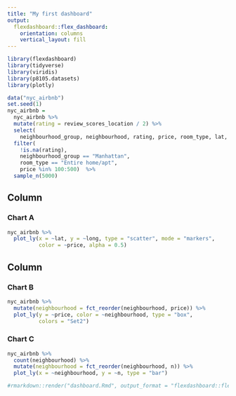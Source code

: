 ```yaml
---
title: "My first dashboard"
output: 
  flexdashboard::flex_dashboard:
    orientation: columns
    vertical_layout: fill
---
```


```r
library(flexdashboard)
library(tidyverse)
library(viridis)
library(p8105.datasets)
library(plotly)
```

```r
data("nyc_airbnb")
set.seed(1)
nyc_airbnb = 
  nyc_airbnb %>% 
  mutate(rating = review_scores_location / 2) %>%
  select(
    neighbourhood_group, neighbourhood, rating, price, room_type, lat, long) %>%
  filter(
    !is.na(rating), 
    neighbourhood_group == "Manhattan",
    room_type == "Entire home/apt",
    price %in% 100:500)  %>% 
  sample_n(5000)
```


Column {data-width=650}
-----------------------------------------------------------------------

### Chart A

```r
nyc_airbnb %>% 
  plot_ly(x = ~lat, y = ~long, type = "scatter", mode = "markers",
          color = ~price, alpha = 0.5)
```

Column {data-width=350}
-----------------------------------------------------------------------

### Chart B

```r
nyc_airbnb %>% 
  mutate(neighbourhood = fct_reorder(neighbourhood, price)) %>% 
  plot_ly(y = ~price, color = ~neighbourhood, type = "box",
          colors = "Set2")
```

### Chart C

```r
nyc_airbnb %>% 
  count(neighbourhood) %>% 
  mutate(neighbourhood = fct_reorder(neighbourhood, n)) %>% 
  plot_ly(x = ~neighbourhood, y = ~n, type = "bar")
```

```r
#rmarkdown::render("dashboard.Rmd", output_format = "flexdashboard::flex_dashboard")
```


